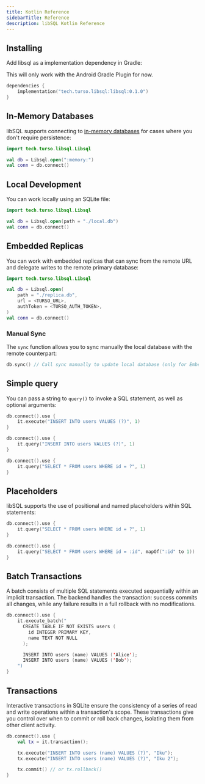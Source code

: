```yaml
---
title: Kotlin Reference
sidebarTitle: Reference
description: libSQL Kotlin Reference
---
```


<Snippet file="technical-preview-banner.mdx" />

## Installing

Add libsql as a implementation dependency in Gradle:

<Note>This will only work with the Android Gradle Plugin for now.</Note>

```kotlin
dependencies {
    implementation("tech.turso.libsql:libsql:0.1.0")
}
```

## In-Memory Databases

libSQL supports connecting to [in-memory
databases](https://www.sqlite.org/inmemorydb.html) for cases where you don't
require persistence:

```kotlin
import tech.turso.libsql.Libsql

val db = Libsql.open(":memory:")
val conn = db.connect()
```

## Local Development

You can work locally using an SQLite file:

```kotlin
import tech.turso.libsql.Libsql

val db = Libsql.open(path = "./local.db")
val conn = db.connect()
```

## Embedded Replicas

You can work with embedded replicas that can sync from the remote URL and
delegate writes to the remote primary database:

```kotlin
import tech.turso.libsql.Libsql

val db = Libsql.open(
    path = "./replica.db",
    url = <TURSO_URL>,
    authToken = <TURSO_AUTH_TOKEN>,
)
val conn = db.connect()
```

### Manual Sync

The `sync` function allows you to sync manually the local database with the
remote counterpart:

```kotlin
db.sync() // Call sync manually to update local database (only for EmbeddedReplicaDatabase)
```

## Simple query

You can pass a string to `query()` to invoke a SQL statement, as well as
optional arguments:

<CodeGroup>

```kotlin Execute
db.connect().use {
    it.execute("INSERT INTO users VALUES (?)", 1)
}
```

```kotlin Query
db.connect().use {
    it.query("INSERT INTO users VALUES (?)", 1)
}
```

```kotlin Arguments
db.connect().use {
    it.query("SELECT * FROM users WHERE id = ?", 1)
}
```

</CodeGroup>

## Placeholders

libSQL supports the use of positional and named placeholders within SQL statements:

```kotlin Positional
db.connect().use {
    it.query("SELECT * FROM users WHERE id = ?", 1)
}
```

```kotlin Named
db.connect().use {
    it.query("SELECT * FROM users WHERE id = :id", mapOf(":id" to 1))
}
```

## Batch Transactions

A batch consists of multiple SQL statements executed sequentially within an
implicit transaction. The backend handles the transaction: success commits all
changes, while any failure results in a full rollback with no modifications.

```kotlin
db.connect().use {
    it.execute_batch("
      CREATE TABLE IF NOT EXISTS users (
        id INTEGER PRIMARY KEY,
        name TEXT NOT NULL
      );

      INSERT INTO users (name) VALUES ('Alice');
      INSERT INTO users (name) VALUES ('Bob');
    ")
}
```

## Transactions

Interactive transactions in SQLite ensure the consistency of a series of read
and write operations within a transaction's scope. These transactions give you
control over when to commit or roll back changes, isolating them from other
client activity.

```kotlin
db.connect().use {
    val tx = it.transaction();

    tx.execute("INSERT INTO users (name) VALUES (?)", "Iku");
    tx.execute("INSERT INTO users (name) VALUES (?)", "Iku 2");

    tx.commit() // or tx.rollback()
}
```
